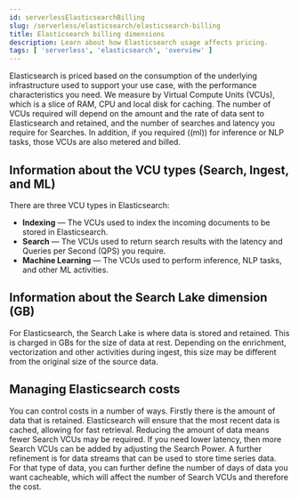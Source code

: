 ```yaml
---
id: serverlessElasticsearchBilling
slug: /serverless/elasticsearch/elasticsearch-billing
title: Elasticsearch billing dimensions
description: Learn about how Elasticsearch usage affects pricing.
tags: [ 'serverless', 'elasticsearch', 'overview' ]
---
```


<p><DocBadge template="technical preview" /></p>

Elasticsearch is priced based on the consumption of the underlying 
infrastructure used to support your use case, with the performance 
characteristics you need. We measure by Virtual Compute Units (VCUs), which is a 
slice of RAM, CPU and local disk for caching. The number of VCUs required will 
depend on the amount and the rate of data sent to Elasticsearch and retained, 
and the number of searches and latency you require for Searches. In addition, if 
you required ((ml)) for inference or NLP tasks, those VCUs are also 
metered and billed.

## Information about the VCU types (Search, Ingest, and ML)

There are three VCU types in Elasticsearch:

* **Indexing** &mdash; The VCUs used to index the incoming documents to be 
stored in Elasticsearch.
* **Search** &mdash; The VCUs used to return search results with the latency and 
Queries per Second (QPS) you require.
* **Machine Learning** &mdash; The VCUs used to perform inference, NLP tasks, and other ML activities.

## Information about the Search Lake dimension (GB)

For Elasticsearch, the Search Lake is where data is stored and retained. This is 
charged in GBs for the size of data at rest. Depending on the enrichment, 
vectorization and other activities during ingest, this size may be different 
from the original size of the source data.

## Managing Elasticsearch costs

You can control costs in a number of ways. Firstly there is the amount of 
data that is retained. Elasticsearch will ensure that the most recent data is
cached, allowing for fast retrieval. Reducing the amount of data means fewer 
Search VCUs may be required. If you need lower latency, then more Search VCUs 
can be added by adjusting the Search Power. A further refinement is for data streams that can be used to store 
time series data. For that type of data, you can further define the number of 
days of data you want cacheable, which will affect the number of Search VCUs and 
therefore the cost.
